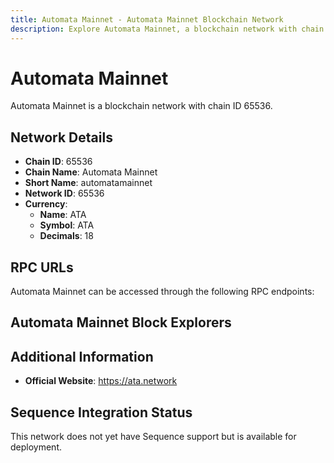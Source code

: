 ```yaml
--- 
title: Automata Mainnet - Automata Mainnet Blockchain Network
description: Explore Automata Mainnet, a blockchain network with chain ID 65536. Learn about its native currency, ATA, and how to interact with the network.
---
```


# Automata Mainnet

Automata Mainnet is a blockchain network with chain ID 65536.

## Network Details

- **Chain ID**: 65536
- **Chain Name**: Automata Mainnet
- **Short Name**: automatamainnet
- **Network ID**: 65536
- **Currency**: 
  - **Name**: ATA
  - **Symbol**: ATA
  - **Decimals**: 18

## RPC URLs

Automata Mainnet can be accessed through the following RPC endpoints:



## Automata Mainnet Block Explorers



## Additional Information

- **Official Website**: https://ata.network

## Sequence Integration Status

This network does not yet have Sequence support but is available for deployment.
